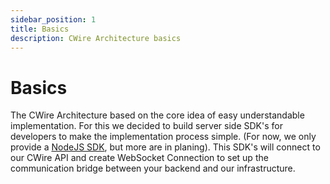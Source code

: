 ```yaml
---
sidebar_position: 1
title: Basics
description: CWire Architecture basics
---
```




# Basics
The CWire Architecture based on the core idea of easy understandable implementation.
For this we decided to build server side SDK's for developers to make the implementation process simple.
(For now, we only provide a [NodeJS SDK](https://github.com/cwire-io/nodejs-sdk), but more are in planing).
This SDK's will connect to our CWire API and create WebSocket Connection to set up the
communication bridge between your backend and our infrastructure.


<CommunicationSVG />



